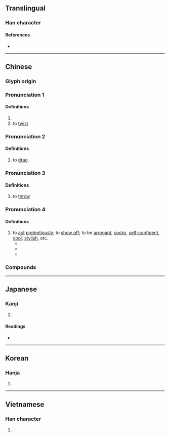 {{character info/new}}
==Translingual==

===Han character===
{{Han char|rn=64|rad=手|as=06|sn=9|four=55006|canj=QLWP|ids=⿰扌曳}}

====References====
* {{Han ref|kx=0428.230|dkj=12013|dj=0777.170|hdz=31869.030|uh=62FD|ud=25341|bh=ABFB|bd=44027}}

----

==Chinese==

===Glyph origin===
{{Han etym}}

<!--|mn=chhōa-->{{attention|zh}}

===Pronunciation 1===
{{zh-forms}}
{{zh-pron
|m=yè
|c=jai6
|oc=y
|cat=v
}}

====Definitions====
{{zh-hanzi}}

# {{zh-alt-form|曳|to [[drag]]; to [[tow]]}}
# to [[twist]] {{rfv-sense|zh}}

===Pronunciation 2===
{{zh-forms|alt=𢶀}}
{{zh-pron
|m=zhuài
|cat=v
}}

====Definitions====
{{zh-hanzi}}

# to [[drag]]

===Pronunciation 3===
{{zh-forms}}
{{zh-pron
|m=zhuāi
|cat=v
}}

====Definitions====
{{zh-hanzi}}

# {{lb|zh|dialectal Mandarin}} to [[throw]]

===Pronunciation 4===
{{zh-forms|alt=跩}}
{{zh-pron
|m=zhuǎi
|cat=v
}}

====Definitions====
{{zh-hanzi}}

# to [[act]] [[pretentiously]]; to [[show off]]; to be [[arrogant]], [[cocky]], [[self-confident]], [[cool]], [[stylish]], etc.
#* {{zh-x|你 別 以為{wéi} 有 你 爸 給 你 撐腰，你 就 可以 拽{zhuǎi} 起來{lai}。|Don't think you can '''show off''' whichever way you want with your dad behind you.|ref='''2001''', {{w|Chiung Yao}}, {{w|zh:情深深雨濛濛|情深深雨濛濛}} [https://www.bilibili.com/bangumi/play/ep127377 (Episode 23, 08:16, in Mainland Cut)]}}
#* {{zh-x|有 些 拽{zhuǎi}.的.跟.二.五.八.萬.似{shì}的 人，好像 也 沒有 做 對 什麼 呀。|Some of those who '''act cocky''' like the whole world owns them something don't seem to have done anything right either.|ref=[http://ent.ifeng.com/a/20180306/43032866_0.shtml]}}
#* {{zh-x|^謝 ^娜{nà} 調{tiáo}皮 回應 被 ^道-明-寺 cue：這麼 拽{zhuǎi} 約 出來 聊 一 聊|Xie Na wittily responds to Daomingsi's tease: “Since you are so '''cool''', wanna come out for a chat?”|ref=[http://hlj.people.com.cn/n2/2018/0720/c220036-31837952.html]}}

===Compounds===
{{zh-der|勾拽|巴拽|拖鎗拽棒|拽耙扶犁|拽象拖犀|拖麻拽布|拽欛扶犁|拽塌|拽扎|橫拖倒拽|拽巷邏街|扯扯拽拽|拖拽|拽巷攞街|東扯西拽|生拖死拽|生拉硬拽|拽滿|死拉活拽|拽大拳|拽布拖麻|拽布披麻|繃拽|輪鎗拽步|連拖帶拽|繃繃拽拽|苦繃苦拽}}

----

==Japanese==

===Kanji===
{{ja-kanji|grade=|rs=手06}}

# {{defn|lang=ja|sort=手06}}

====Readings====
* {{ja-readings|on=[[えい]] (ei), [[えつ]] (etsu), [[えち]] (echi), [[せい]] (sei)|kun=[[ひく]] (hiku)}}

----

==Korean==

===Hanja===
{{ko-hanja|hangeul=예|eumhun=|rv=ye|mr=ye|y=yey}}

# {{defn|lang=ko|sort=手06}}

----

==Vietnamese==

===Han character===
{{vi-hantu|[[dìa]], [[duệ]], [[dấy]]|rs=手06}}

# {{defn|lang=vi|sort=手06}}